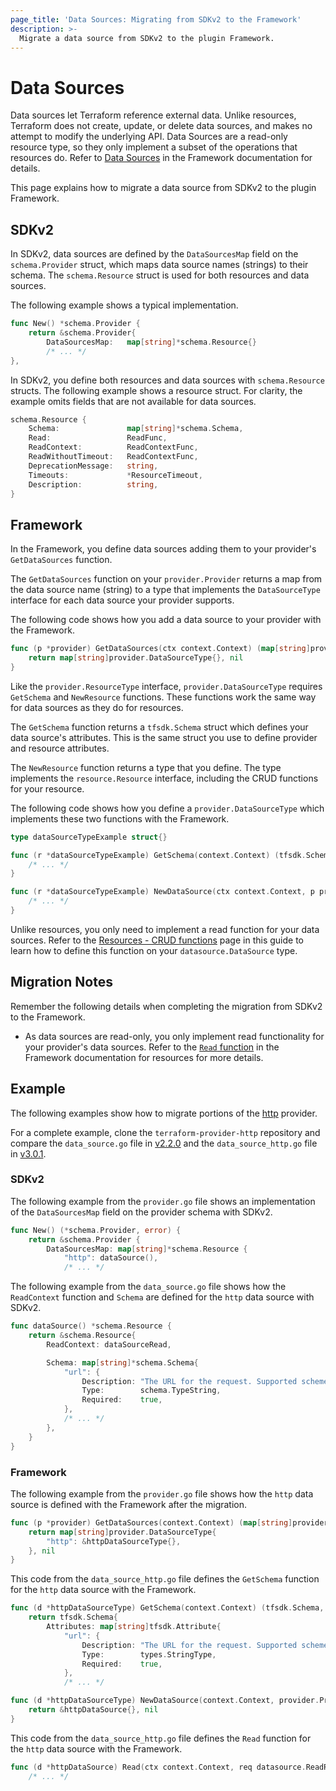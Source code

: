 ```yaml
---
page_title: 'Data Sources: Migrating from SDKv2 to the Framework'
description: >-
  Migrate a data source from SDKv2 to the plugin Framework.
---
```


# Data Sources

Data sources let Terraform reference external data. Unlike resources, Terraform does not create, update, or delete
data sources, and makes no attempt to modify the underlying API. Data Sources are a read-only resource type, so they
only implement a subset of the operations that resources do. Refer to [Data Sources](/plugin/framework/data-sources)
in the Framework documentation for details.

This page explains how to migrate a data source from SDKv2 to the plugin Framework.

## SDKv2

In SDKv2, data sources are defined by the `DataSourcesMap` field on the `schema.Provider` struct, which maps data source
names (strings) to their schema. The `schema.Resource` struct is used for both resources and data sources.

The following example shows a typical implementation.

```go
func New() *schema.Provider {
    return &schema.Provider{
        DataSourcesMap:   map[string]*schema.Resource{}
        /* ... */
},
```

In SDKv2, you define both resources and data sources with `schema.Resource` structs. The following example shows a
resource struct. For clarity, the example omits fields that are not available for data sources.

```go
schema.Resource {
    Schema:               map[string]*schema.Schema,
    Read:                 ReadFunc,
    ReadContext:          ReadContextFunc,
    ReadWithoutTimeout:   ReadContextFunc,
    DeprecationMessage:   string,
    Timeouts:             *ResourceTimeout,
    Description:          string,
}
```

## Framework

In the Framework, you define data sources adding them to your provider's `GetDataSources` function.

The `GetDataSources` function on your `provider.Provider` returns a map from the data source name (string) to a type
that implements the `DataSourceType` interface for each data source your provider supports.

The following code shows how you add a data source to your provider with the Framework.

```go
func (p *provider) GetDataSources(ctx context.Context) (map[string]provider.DataSourceType, diag.Diagnostics) {
    return map[string]provider.DataSourceType{}, nil
}
```

Like the `provider.ResourceType` interface, `provider.DataSourceType` requires `GetSchema` and `NewResource` functions.
These functions work the same way for data sources as they do for resources.

The `GetSchema` function returns a `tfsdk.Schema` struct which defines your data source's attributes. This is the same
struct you use to define provider and resource attributes.

The `NewResource` function returns a type that you define. The type implements the `resource.Resource` interface,
including the CRUD functions for your resource.

The following code shows how you define a `provider.DataSourceType` which implements these two functions with the
Framework.

```go
type dataSourceTypeExample struct{}

func (r *dataSourceTypeExample) GetSchema(context.Context) (tfsdk.Schema, diag.Diagnostics) {
    /* ... */
}

func (r *dataSourceTypeExample) NewDataSource(ctx context.Context, p provider.Provider) (datasource.DataSource, diag.Diagnostics) {
    /* ... */
}
```

Unlike resources, you only need to implement a read function for your data sources. Refer to the
[Resources - CRUD functions](/plugin/framework/migrating/resources/crud) page in this guide to learn how to define this
function on your `datasource.DataSource` type.

## Migration Notes

Remember the following details when completing the migration from SDKv2 to the Framework.

- As data sources are read-only, you only implement read functionality for your provider's data sources. Refer to the
[`Read` function](/plugin/framework/resources#read) in the Framework documentation for resources for more details.

## Example

The following examples show how to migrate portions of the [http](https://github.com/hashicorp/terraform-provider-http)
provider.

For a complete example, clone the
`terraform-provider-http` repository and compare the `data_source.go` file in
[v2.2.0](https://github.com/hashicorp/terraform-provider-http/blob/v2.2.0/internal/provider/data_source.go)
and the `data_source_http.go` file in
[v3.0.1](https://github.com/hashicorp/terraform-provider-http/blob/v3.0.1/internal/provider/data_source_http.go).

### SDKv2

The following example from the `provider.go` file shows an implementation of the `DataSourcesMap` field on the provider
schema with SDKv2.

```go
func New() (*schema.Provider, error) {
    return &schema.Provider {
        DataSourcesMap: map[string]*schema.Resource {
            "http": dataSource(),
            /* ... */
```

The following example from the `data_source.go` file shows how the `ReadContext` function and `Schema` are defined for
the `http` data source with SDKv2.

```go
func dataSource() *schema.Resource {
    return &schema.Resource{
        ReadContext: dataSourceRead,

        Schema: map[string]*schema.Schema{
            "url": {
                Description: "The URL for the request. Supported schemes are `http` and `https`.",
                Type:        schema.TypeString,
                Required:    true,
            },
            /* ... */
        },
    }
}
```

### Framework

The following example from the `provider.go` file shows how the `http` data source is defined with the Framework after
the migration.

```go
func (p *provider) GetDataSources(context.Context) (map[string]provider.DataSourceType, diag.Diagnostics) {
    return map[string]provider.DataSourceType{
        "http": &httpDataSourceType{},
    }, nil
}
```

This code from the `data_source_http.go` file defines the `GetSchema` function for the `http` data source with the
Framework.

```go
func (d *httpDataSourceType) GetSchema(context.Context) (tfsdk.Schema, diag.Diagnostics) {
    return tfsdk.Schema{
        Attributes: map[string]tfsdk.Attribute{
            "url": {
                Description: "The URL for the request. Supported schemes are `http` and `https`.",
                Type:        types.StringType,
                Required:    true,
            },
            /* ... */

func (d *httpDataSourceType) NewDataSource(context.Context, provider.Provider) (datasource.DataSource, diag.Diagnostics) {
    return &httpDataSource{}, nil
}
```

This code from the `data_source_http.go` file defines the `Read` function for the `http` data source with the Framework.

```go
func (d *httpDataSource) Read(ctx context.Context, req datasource.ReadRequest, resp *datasource.ReadResponse) {
    /* ... */
```
